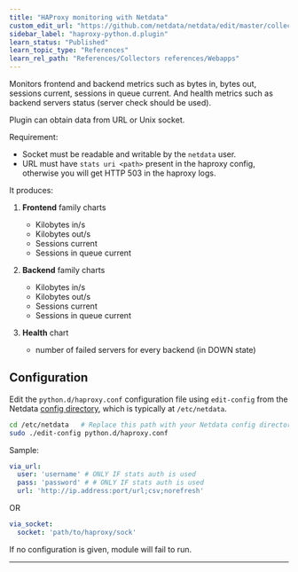 ```yaml
---
title: "HAProxy monitoring with Netdata"
custom_edit_url: "https://github.com/netdata/netdata/edit/master/collectors/python.d.plugin/haproxy/README.md"
sidebar_label: "haproxy-python.d.plugin"
learn_status: "Published"
learn_topic_type: "References"
learn_rel_path: "References/Collectors references/Webapps"
---
```



Monitors frontend and backend metrics such as bytes in, bytes out, sessions current, sessions in queue current.
And health metrics such as backend servers status (server check should be used).

Plugin can obtain data from URL or Unix socket.

Requirement:

- Socket must be readable and writable by the `netdata` user.
- URL must have `stats uri <path>` present in the haproxy config, otherwise you will get HTTP 503 in the haproxy logs.

It produces:

1. **Frontend** family charts

    - Kilobytes in/s
    - Kilobytes out/s
    - Sessions current
    - Sessions in queue current

2. **Backend** family charts

    - Kilobytes in/s
    - Kilobytes out/s
    - Sessions current
    - Sessions in queue current

3. **Health** chart

    - number of failed servers for every backend (in DOWN state)

## Configuration

Edit the `python.d/haproxy.conf` configuration file using `edit-config` from the Netdata [config
directory](/docs/configure/nodes.md), which is typically at `/etc/netdata`.

```bash
cd /etc/netdata   # Replace this path with your Netdata config directory, if different
sudo ./edit-config python.d/haproxy.conf
```

Sample:

```yaml
via_url:
  user: 'username' # ONLY IF stats auth is used
  pass: 'password' # # ONLY IF stats auth is used
  url: 'http://ip.address:port/url;csv;norefresh'
```

OR

```yaml
via_socket:
  socket: 'path/to/haproxy/sock'
```

If no configuration is given, module will fail to run.

---
